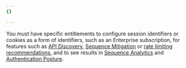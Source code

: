```yaml
---
{}

---
```


You must have specific entitlements to configure session identifiers or cookies as a form of identifiers, such as an Enterprise subscription, for features such as [API Discovery](/api-shield/security/api-discovery/), [Sequence Mitigation](/api-shield/security/sequence-mitigation/) or [rate limiting recommendations](/api-shield/security/volumetric-abuse-detection/), and to see results in [Sequence Analytics](/api-shield/security/sequence-analytics/) and [Authentication Posture](/api-shield/security/authentication-posture/).
